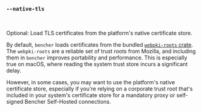 ### `--native-tls`

<br />

Optional: Load TLS certificates from the platform's native certificate store.

By default, `bencher` loads certificates from the bundled [`webpki-roots` crate](webpki-roots).
The `webpki-roots` are a reliable set of trust roots from Mozilla,
and including them in `bencher` improves portability and performance.
This is especially true on macOS, where reading the system trust store incurs a significant delay.

However, in some cases, you may want to use the platform's native certificate store,
especially if you're relying on a corporate trust root that's included in your system's certificate store
for a mandatory proxy or self-signed Bencher Self-Hosted connections.

[webpki-roots]: https://github.com/rustls/webpki-roots
